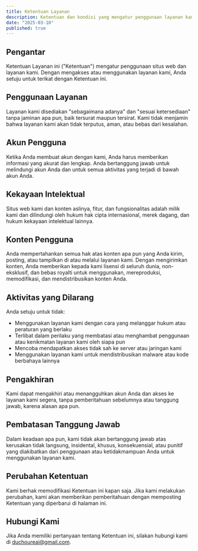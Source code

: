 ```yaml
---
title: Ketentuan Layanan
description: Ketentuan dan kondisi yang mengatur penggunaan layanan kami
date: "2025-03-10"
published: true
---
```


## Pengantar

Ketentuan Layanan ini ("Ketentuan") mengatur penggunaan situs web dan layanan kami. Dengan mengakses atau menggunakan layanan kami, Anda setuju untuk terikat dengan Ketentuan ini.

## Penggunaan Layanan

Layanan kami disediakan "sebagaimana adanya" dan "sesuai ketersediaan" tanpa jaminan apa pun, baik tersurat maupun tersirat. Kami tidak menjamin bahwa layanan kami akan tidak terputus, aman, atau bebas dari kesalahan.

## Akun Pengguna

Ketika Anda membuat akun dengan kami, Anda harus memberikan informasi yang akurat dan lengkap. Anda bertanggung jawab untuk melindungi akun Anda dan untuk semua aktivitas yang terjadi di bawah akun Anda.

## Kekayaan Intelektual

Situs web kami dan konten aslinya, fitur, dan fungsionalitas adalah milik kami dan dilindungi oleh hukum hak cipta internasional, merek dagang, dan hukum kekayaan intelektual lainnya.

## Konten Pengguna

Anda mempertahankan semua hak atas konten apa pun yang Anda kirim, posting, atau tampilkan di atau melalui layanan kami. Dengan mengirimkan konten, Anda memberikan kepada kami lisensi di seluruh dunia, non-eksklusif, dan bebas royalti untuk menggunakan, mereproduksi, memodifikasi, dan mendistribusikan konten Anda.

## Aktivitas yang Dilarang

Anda setuju untuk tidak:

- Menggunakan layanan kami dengan cara yang melanggar hukum atau peraturan yang berlaku
- Terlibat dalam perilaku yang membatasi atau menghambat penggunaan atau kenikmatan layanan kami oleh siapa pun
- Mencoba mendapatkan akses tidak sah ke server atau jaringan kami
- Menggunakan layanan kami untuk mendistribusikan malware atau kode berbahaya lainnya

## Pengakhiran

Kami dapat mengakhiri atau menangguhkan akun Anda dan akses ke layanan kami segera, tanpa pemberitahuan sebelumnya atau tanggung jawab, karena alasan apa pun.

## Pembatasan Tanggung Jawab

Dalam keadaan apa pun, kami tidak akan bertanggung jawab atas kerusakan tidak langsung, insidental, khusus, konsekuensial, atau punitif yang diakibatkan dari penggunaan atau ketidakmampuan Anda untuk menggunakan layanan kami.

## Perubahan Ketentuan

Kami berhak memodifikasi Ketentuan ini kapan saja. Jika kami melakukan perubahan, kami akan memberikan pemberitahuan dengan memposting Ketentuan yang diperbarui di halaman ini.

## Hubungi Kami

Jika Anda memiliki pertanyaan tentang Ketentuan ini, silakan hubungi kami di duchoureai@gmail.com.
